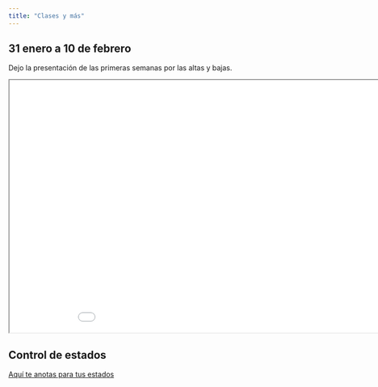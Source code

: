 ```yaml
---
title: "Clases y más"
---
```


## 31 enero a 10 de febrero  
Dejo la presentación de las primeras semanas por las altas y bajas. 


<iframe src="./clases31ene_10feb.pdf" title="Powerpoint" width="960" height="500"> </iframe>


## Control de estados 

[Aquí te anotas para tus estados](https://docs.google.com/spreadsheets/d/1e7ZyEckrUDH7izaBK4Fr0n749bNYDRYDNxHuWgIS1mo/edit?usp=sharing)



